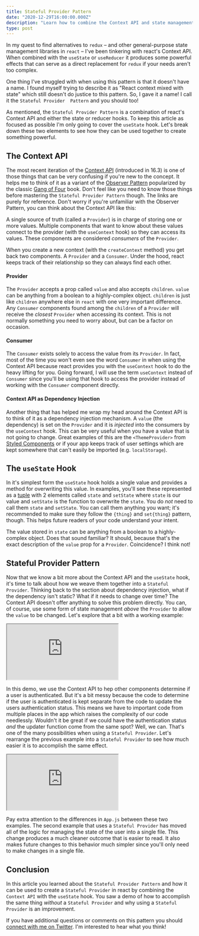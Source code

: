 ```yaml
---
title: Stateful Provider Pattern
date: "2020-12-29T16:00:00.000Z"
description: "Learn how to combine the Context API and state management hooks in react to create something that works like redux"
type: post
---
```


In my quest to find alternatives to `redux` – and other general-purpose state management libraries in `react` – I've been tinkering with 
react's Context API.  When combined with the `useState` or `useReducer` it produces some powerful effects that can serve as a direct 
replacement for `redux` if your needs aren't too complex.

One thing I've struggled with when using this pattern is that it doesn't have a name.  I found myself trying to describe it as "React 
context mixed with state" which still doesn't do justice to this pattern.  So, I gave it a name!  I call it the `Stateful Provider 
Pattern` and you should too!

As mentioned, the `Stateful Provider Pattern` is a combination of react's Context API and either the state or reducer hooks. To keep this
article as focused as possible I'm only going to cover the `useState` hook. Let's break down these two elements to see how they can 
be used together to create something powerful.

## The Context API

The most recent iteration of the [Context API]([https://reactjs.org/docs/context.html](https://reactjs.org/docs/context.html)) (introduced
in 16.3) is one of those things that can be very confusing if you're new to the concept.  It helps me to think of it as a variant of the
[Observer Pattern](h[ttps://en.wikipedia.org/wiki/Observer_pattern](https://en.wikipedia.org/wiki/Observer_pattern)) popularized by the
classic [Gang of Four]([https://martinfowler.com/bliki/GangOfFour.html](https://martinfowler.com/bliki/GangOfFour.html)) book.  Don't 
feel like you need to know those things before mastering the `Stateful Provider Pattern` though.  The links are purely for reference.
Don't worry if you're unfamiliar with the Observer Pattern, you can think about the Context API like this:  

A single source of truth (called a `Provider`) is in charge of storing one or more values.  Multiple components that want to know about these
values connect to the provider (with the `useContext` hook) so they can access its values. These components are considered *consumers* of 
the `Provider`.

When you create a new context (with the `createContext` method) you get back two components.  A `Provider` and a `Consumer`.  Under the
hood, react keeps track of their relationship so they can always find each other.  

#### Provider
The `Provider` accepts a prop called `value` and also accepts `children`.  `value` can be anything from a boolean to a highly-complex object.
`children` is just like `children` anywhere else in `react` with one very important difference.  Any `Consumer` components found among the 
`children` of a `Provider` will receive the _closest_ `Provider` when accessing its context.  This is not normally something you need to 
worry about, but can be a factor on occasion.

#### Consumer
The `Consumer` exists solely to access the value from its `Provider`.  In fact, most of the time you won't even see the word `Consumer` in
when using the Context API because react provides you with the `useContext` hook to do the heavy lifting for you.  Going forward, I will use
the term `useContext` instead of `Consumer` since you'll be using that hook to access the provider instead of working with the `Consumer`
component directly.

#### Context API as Dependency Injection
Another thing that has helped me wrap my head around the Context API is to think of it as a dependency injection mechanism.  A `value` (the
dependency) is set on the `Provider` and it is _injected_ into the consumers by the `useContext` hook.  This can be very useful when you 
have a value that is not going to change.  Great examples of this are the `<ThemeProvider>` from [Styled Components](https://styled-components.com/docs/api#themeprovider)
or if your app keeps track of user settings which are kept somewhere that can't easily be imported (e.g. `localStorage`).


## The `useState` Hook

In it's simplest form the `useState` hook holds a single value and provides a method for overwriting this value.  In examples, you'll see 
these represented as a [tuple](https://en.wikipedia.org/wiki/Tuple) with 2 elements called `state` and `setState` where `state` is our value
and `setState` is the function to overwrite the `state`.  You do _not_ need to call them `state` and `setState`.  You can call them anything
you want; it's recommended to make sure they follow the `{thing}` and `set{thing}` pattern, though.  This helps future readers of your code
understand your intent.

The value stored in `state` can be anything from a boolean to a highly-complex object.  Does that sound familiar?  It should, because that's
the exact description of the `value` prop for a `Provider`.  Coincidence?  I think not!


## Stateful Provider Pattern

Now that we know a bit more about the Context API and the `useState` hook, it's time to talk about how we weave them together into a `Stateful
Provider`.  Thinking back to the section about dependency injection, what if the dependency isn't static?  What if it needs to change over time?
The Context API doesn't offer anything to solve this problem directly.  You can, of course, use some form of state management _above_ the
`Provider` to allow the `value` to be changed.  Let's explore that a bit with a working example:

<iframe src="https://codesandbox.io/embed/react-context-demo-7jjge?fontsize=14&hidenavigation=1&theme=dark"
     style={{width:'100%', height:'500px', border:0, borderRadius: '4px', overflow:'hidden'}}
     title="React Context Demo"
     allow="accelerometer; ambient-light-sensor; camera; encrypted-media; geolocation; gyroscope; hid; microphone; midi; payment; usb; vr; xr-spatial-tracking"
     sandbox="allow-forms allow-modals allow-popups allow-presentation allow-same-origin allow-scripts"
   ></iframe>

In this demo, we use the Context API to hep other components determine if a user is authenticated.  But it's a bit messy because the code to 
determine if the user is authenticated is kept separate from the code to update the users authentication status.  This means we have to important
code from multiple places in the app which raises the complexity of our code needlessly.  Wouldn't it be great if we could have the 
authentication status _and_ the updater function come from the same spot?  Well, we can.  That's one of the many possibilities when using a
`Stateful Provider`.  Let's rearrange the previous example into a `Stateful Provider` to see how much easier it is to accomplish the same effect.

<iframe src="https://codesandbox.io/embed/stateful-provider-demo-8fee2?fontsize=14&hidenavigation=1&theme=dark"
style={{width:'100%', height:'500px', border:0, borderRadius: '4px', overflow:'hidden'}}
     title="stateful-provider-demo"
     allow="accelerometer; ambient-light-sensor; camera; encrypted-media; geolocation; gyroscope; hid; microphone; midi; payment; usb; vr; xr-spatial-tracking"
     sandbox="allow-forms allow-modals allow-popups allow-presentation allow-same-origin allow-scripts"
   ></iframe>

Pay extra attention to the differences in `App.js` between these two examples.  The second example that uses a `Stateful Provider` has moved all of the
logic for managing the state of the user into a single file.  This change produces a much cleaner outcome that is easier to read.  It also makes future
changes to this behavior much simpler since you'll only need to make changes in a single file.

## Conclusion

In this article you learned about the `Stateful Provider Pattern` and how it can be used to create a `Stateful Provider` in react by combining
the `Context API` with the `useState` hook.  You saw a demo of how to accomplish the same thing _without_ a `Stateful Provider` and why using
a `Stateful Provider` is an improvement.

If you have additional questions or comments on this pattern you should [connect with me on Twitter](https://twitter.com/Brent_m_Clark).  I'm 
interested to hear what you think!



